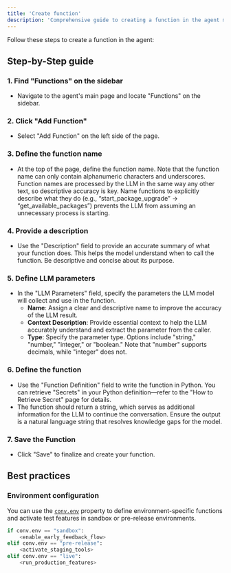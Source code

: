 ```yaml
---
title: 'Create function'
description: 'Comprehensive guide to creating a function in the agent main page.'
---
```


Follow these steps to create a function in the agent:

## Step-by-Step guide

### 1. **Find "Functions" on the sidebar**
   - Navigate to the agent's main page and locate "Functions" on the sidebar.

### 2. **Click "Add Function"**
   - Select "Add Function" on the left side of the page.

### 3. **Define the function name**
   - At the top of the page, define the function name. Note that the function name can only contain alphanumeric characters and underscores. Function names are processed by the LLM in the same way any other text, so descriptive accuracy is key. Name functions to explicitly describe what they do (e.g., “start_package_upgrade” → “get_available_packages”) prevents the LLM from assuming an unnecessary process is starting.

### 4. **Provide a description**
   - Use the "Description" field to provide an accurate summary of what your function does. This helps the model understand when to call the function. Be descriptive and concise about its purpose.

### 5. **Define LLM parameters**
   - In the "LLM Parameters" field, specify the parameters the LLM model will collect and use in the function.
     - **Name**: Assign a clear and descriptive name to improve the accuracy of the LLM result.
     - **Context Description**: Provide essential context to help the LLM accurately understand and extract the parameter from the caller.
     - **Type**: Specify the parameter type. Options include "string," "number," "integer," or "boolean." Note that "number" supports decimals, while "integer" does not.

### 6. **Define the function**
   - Use the "Function Definition" field to write the function in Python. You can retrieve "Secrets" in your Python definition—refer to the "How to Retrieve Secret" page for details.
   - The function should return a string, which serves as additional information for the LLM to continue the conversation. Ensure the output is a natural language string that resolves knowledge gaps for the model.

### 7. **Save the Function**
   - Click "Save" to finalize and create your function.

## Best practices

### Environment configuration
You can use the [`conv.env`](./conv-object#env) property to define environment-specific functions and activate test features in sandbox or pre-release environments.

```python
if conv.env == "sandbox":
    <enable_early_feedback_flow>
elif conv.env == "pre-release":
    <activate_staging_tools>
elif conv.env == "live":
    <run_production_features>
```
